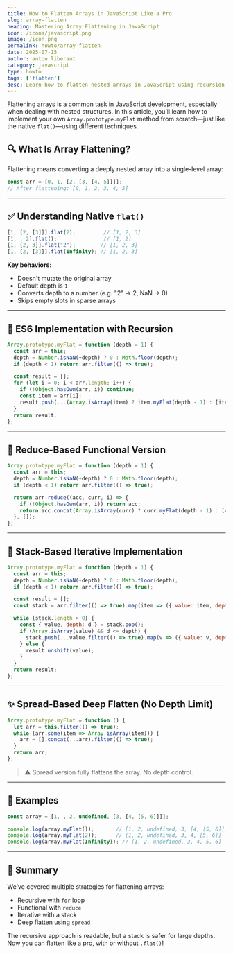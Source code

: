 ```yaml
---
title: How to Flatten Arrays in JavaScript Like a Pro
slug: array-flatten
heading: Mastering Array Flattening in JavaScript
icon: /icons/javascript.png
image: /icon.png
permalink: howto/array-flatten
date: 2025-07-15
author: anton liberant
category: javascript
type: howto
tags: ['flatten']
desc: Learn how to flatten nested arrays in JavaScript using recursion, iteration, and modern techniques. Includes full ES5, ES6, reduce, stack, and spread implementations
---
```


Flattening arrays is a common task in JavaScript development, especially when dealing with nested structures. In this article, you’ll learn how to implement your own `Array.prototype.myFlat` method from scratch—just like the native `flat()`—using different techniques.

## 🔍 What Is Array Flattening?

Flattening means converting a deeply nested array into a single-level array:

```js
const arr = [0, 1, [2, [3, [4, 5]]]];
// After flattening: [0, 1, 2, 3, 4, 5]
```

---

## ✅ Understanding Native `flat()`

```js
[1, [2, [3]]].flat(2);         // [1, 2, 3]
[1, , 2].flat();               // [1, 2]
[1, [2, 3]].flat("2");        // [1, 2, 3]
[1, [2, [3]]].flat(Infinity); // [1, 2, 3]
```

**Key behaviors:**

- Doesn't mutate the original array
- Default depth is `1`
- Converts depth to a number (e.g. "2" → 2, NaN → 0)
- Skips empty slots in sparse arrays

---

## 📐 ES6 Implementation with Recursion

```js
Array.prototype.myFlat = function (depth = 1) {
  const arr = this;
  depth = Number.isNaN(+depth) ? 0 : Math.floor(depth);
  if (depth < 1) return arr.filter(() => true);

  const result = [];
  for (let i = 0; i < arr.length; i++) {
    if (!Object.hasOwn(arr, i)) continue;
    const item = arr[i];
    result.push(...(Array.isArray(item) ? item.myFlat(depth - 1) : [item]));
  }
  return result;
};
```

---

## 🔁 Reduce-Based Functional Version

```js
Array.prototype.myFlat = function (depth = 1) {
  const arr = this;
  depth = Number.isNaN(+depth) ? 0 : Math.floor(depth);
  if (depth < 1) return arr.filter(() => true);

  return arr.reduce((acc, curr, i) => {
    if (!Object.hasOwn(arr, i)) return acc;
    return acc.concat(Array.isArray(curr) ? curr.myFlat(depth - 1) : [curr]);
  }, []);
};
```

---

## 🧱 Stack-Based Iterative Implementation

```js
Array.prototype.myFlat = function (depth = 1) {
  const arr = this;
  depth = Number.isNaN(+depth) ? 0 : Math.floor(depth);
  if (depth < 1) return arr.filter(() => true);

  const result = [];
  const stack = arr.filter(() => true).map(item => ({ value: item, depth: 1 }));

  while (stack.length > 0) {
    const { value, depth: d } = stack.pop();
    if (Array.isArray(value) && d <= depth) {
      stack.push(...value.filter(() => true).map(v => ({ value: v, depth: d + 1 })));
    } else {
      result.unshift(value);
    }
  }
  return result;
};
```

---

## ✨ Spread-Based Deep Flatten (No Depth Limit)

```js
Array.prototype.myFlat = function () {
  let arr = this.filter(() => true);
  while (arr.some(item => Array.isArray(item))) {
    arr = [].concat(...arr).filter(() => true);
  }
  return arr;
};
```

> ⚠️ Spread version fully flattens the array. No depth control.

---

## 🧪 Examples

```js
const array = [1, , 2, undefined, [3, [4, [5, 6]]]];

console.log(array.myFlat());       // [1, 2, undefined, 3, [4, [5, 6]]]
console.log(array.myFlat(2));      // [1, 2, undefined, 3, 4, [5, 6]]
console.log(array.myFlat(Infinity)); // [1, 2, undefined, 3, 4, 5, 6]
```

---

## 🧠 Summary

We’ve covered multiple strategies for flattening arrays:

- Recursive with `for` loop
- Functional with `reduce`
- Iterative with a stack
- Deep flatten using `spread`

The recursive approach is readable, but a stack is safer for large depths. Now you can flatten like a pro, with or without `.flat()`!